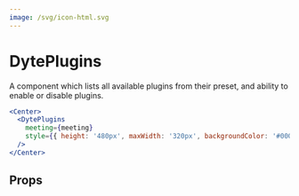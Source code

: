 ```yaml
---
image: /svg/icon-html.svg
---
```


# DytePlugins

A component which lists all available plugins from their preset,
and ability to enable or disable plugins.

```jsx live
<Center>
  <DytePlugins
    meeting={meeting}
    style={{ height: '480px', maxWidth: '320px', backgroundColor: '#000' }}
  />
</Center>
```

## Props

<PropsTable of="dyte-plugins" />
